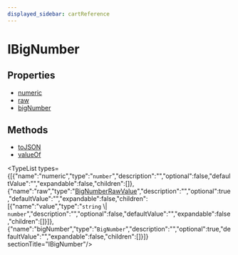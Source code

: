 ```yaml
---
displayed_sidebar: cartReference
---
```



# IBigNumber

## Properties

- [numeric](page.mdx#numeric)
- [raw](page.mdx#raw)
- [bigNumber](page.mdx#bignumber)

## Methods

- [toJSON](../../IBigNumber/methods/cart.IBigNumber.toJSON/page.mdx)
- [valueOf](../../IBigNumber/methods/cart.IBigNumber.valueOf/page.mdx)

<TypeList types={[{"name":"numeric","type":"`number`","description":"","optional":false,"defaultValue":"","expandable":false,"children":[]},{"name":"raw","type":"[BigNumberRawValue](../../types/cart.BigNumberRawValue/page.mdx)","description":"","optional":true,"defaultValue":"","expandable":false,"children":[{"name":"value","type":"`string` \\| `number`","description":"","optional":false,"defaultValue":"","expandable":false,"children":[]}]},{"name":"bigNumber","type":"`BigNumber`","description":"","optional":true,"defaultValue":"","expandable":false,"children":[]}]}  sectionTitle="IBigNumber"/>
